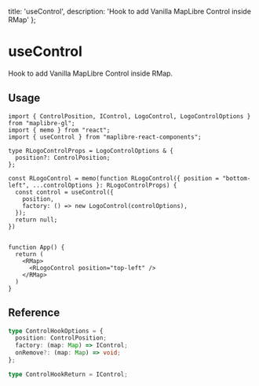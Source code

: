   title: 'useControl',
  description: 'Hook to add Vanilla MapLibre Control inside RMap'
};

# useControl

Hook to add Vanilla MapLibre Control inside RMap.

## Usage

```tsx
import { ControlPosition, IControl, LogoControl, LogoControlOptions } from "maplibre-gl";
import { memo } from "react";
import { useControl } from "maplibre-react-components";

type RLogoControlProps = LogoControlOptions & {
  position?: ControlPosition;
};

const RLogoControl = memo(function RLogoControl({ position = "bottom-left", ...controlOptions }: RLogoControlProps) {
  const control = useControl({
    position,
    factory: () => new LogoControl(controlOptions),
  });
  return null;
})


function App() {
  return (
    <RMap>
      <RLogoControl position="top-left" />
    </RMap>
  )
}
```

## Reference

```ts
type ControlHookOptions = {
  position: ControlPosition;
  factory: (map: Map) => IControl;
  onRemove?: (map: Map) => void;
};

type ControlHookReturn = IControl;
```
